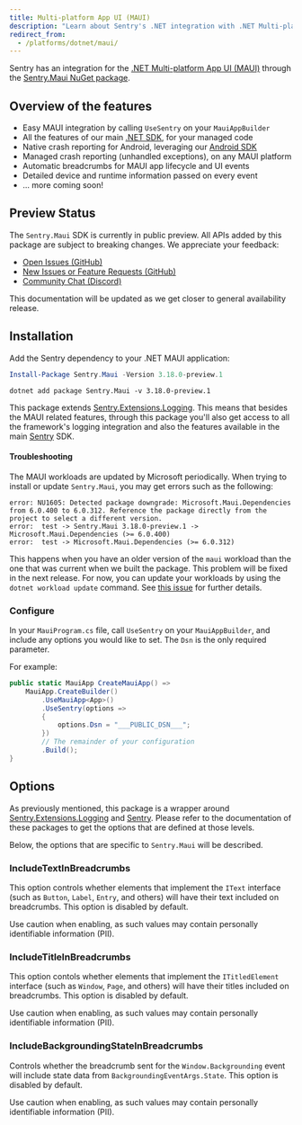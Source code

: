 ```yaml
---
title: Multi-platform App UI (MAUI)
description: "Learn about Sentry's .NET integration with .NET Multi-platform App UI (MAUI)."
redirect_from:
  - /platforms/dotnet/maui/
---
```


Sentry has an integration for the [.NET Multi-platform App UI (MAUI)](https://dotnet.microsoft.com/apps/maui) through the [Sentry.Maui NuGet package](https://www.nuget.org/packages/Sentry.Maui).

## Overview of the features

- Easy MAUI integration by calling `UseSentry` on your `MauiAppBuilder`
- All the features of our main [.NET SDK](/platforms/dotnet), for your managed code
- Native crash reporting for Android, leveraging our [Android SDK](/platforms/android)
- Managed crash reporting (unhandled exceptions), on any MAUI platform
- Automatic breadcrumbs for MAUI app lifecycle and UI events
- Detailed device and runtime information passed on every event
- ... more coming soon!

## Preview Status

The `Sentry.Maui` SDK is currently in public preview.  All APIs added by this package are subject to breaking changes.  We appreciate your feedback:

- [Open Issues (GitHub)](https://github.com/getsentry/sentry-dotnet/issues?q=is%3Aissue+is%3Aopen+label%3AMAUI)
- [New Issues or Feature Requests (GitHub)](https://github.com/getsentry/sentry-dotnet/issues/new/choose)
- [Community Chat (Discord)](https://discord.com/channels/621778831602221064/621783515423440927)

This documentation will be updated as we get closer to general availability release.

## Installation

Add the Sentry dependency to your .NET MAUI application:

```powershell {tabTitle:Package Manager}
Install-Package Sentry.Maui -Version 3.18.0-preview.1
```

```shell {tabTitle:.NET Core CLI}
dotnet add package Sentry.Maui -v 3.18.0-preview.1
```

This package extends [Sentry.Extensions.Logging](/platforms/dotnet/guides/extensions-logging/). This means that besides the MAUI related features, through this package you'll also get access to all the framework's logging integration and also the features available in the main [Sentry](/platforms/dotnet/) SDK.

<Note>

#### Troubleshooting

The MAUI workloads are updated by Microsoft periodically. When trying to install or update `Sentry.Maui`, you may get errors such as the following:

```
error: NU1605: Detected package downgrade: Microsoft.Maui.Dependencies from 6.0.400 to 6.0.312. Reference the package directly from the project to select a different version.
error:  test -> Sentry.Maui 3.18.0-preview.1 -> Microsoft.Maui.Dependencies (>= 6.0.400)
error:  test -> Microsoft.Maui.Dependencies (>= 6.0.312)
```

This happens when you have an older version of the `maui` workload than the one that was current when we built the package.
This problem will be fixed in the next release.  For now, you can update your workloads by using the `dotnet workload update` command.  See [this issue](https://github.com/getsentry/sentry-dotnet/issues/1724) for further details.

</Note>

### Configure

In your `MauiProgram.cs` file, call `UseSentry` on your `MauiAppBuilder`, and include any options you would like to set.  The `Dsn` is the only required parameter.

For example:

```csharp
public static MauiApp CreateMauiApp() =>
    MauiApp.CreateBuilder()
        .UseMauiApp<App>()
        .UseSentry(options =>
        {
            options.Dsn = "___PUBLIC_DSN___";
        })
        // The remainder of your configuration
        .Build();
}
```

## Options

As previously mentioned, this package is a wrapper around [Sentry.Extensions.Logging](/platforms/dotnet/guides/extensions-logging/) and [Sentry](/platforms/dotnet/). Please refer to the documentation of these packages to get the options that are defined at those levels.

Below, the options that are specific to `Sentry.Maui` will be described.

### IncludeTextInBreadcrumbs

This option controls whether elements that implement the `IText` interface (such as `Button`, `Label`, `Entry`, and others) will have their text included on breadcrumbs.  This option is disabled by default.

<Alert level="warning">

Use caution when enabling, as such values may contain personally identifiable information (PII).

</Alert>

### IncludeTitleInBreadcrumbs

This option contols whether elements that implement the `ITitledElement` interface (such as `Window`, `Page`, and others) will have their titles included on breadcrumbs.  This option is disabled by default.

<Alert level="warning">

Use caution when enabling, as such values may contain personally identifiable information (PII).

</Alert>

### IncludeBackgroundingStateInBreadcrumbs

Controls whether the breadcrumb sent for the `Window.Backgrounding` event will include state data from `BackgroundingEventArgs.State`.  This option is disabled by default.

<Alert level="warning">

Use caution when enabling, as such values may contain personally identifiable information (PII).

</Alert>
